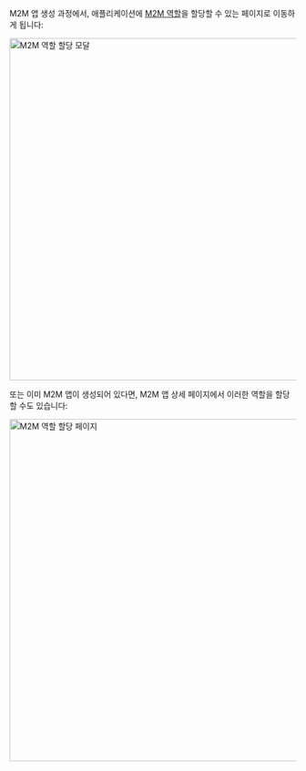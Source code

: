 M2M 앱 생성 과정에서, 애플리케이션에 [M2M 역할](/authorization/role-based-access-control/#configure-global-roles)을 할당할 수 있는 페이지로 이동하게 됩니다:

<img alt="M2M 역할 할당 모달" src="/img/assets/assign-m2m-roles-modal.png" width="600px" />

또는 이미 M2M 앱이 생성되어 있다면, M2M 앱 상세 페이지에서 이러한 역할을 할당할 수도 있습니다:

<img alt="M2M 역할 할당 페이지" src="/img/assets/assign-m2m-roles-page.png" width="600px" />
